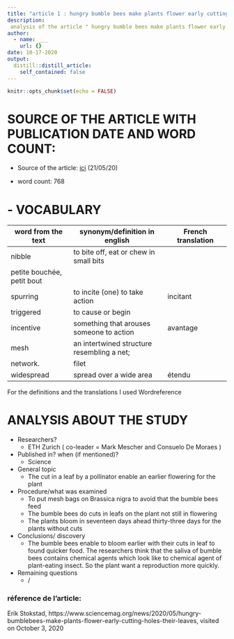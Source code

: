 ```yaml
---
title: "article 1 : hungry bumble bees make plants flower early cutting holes their leaves"
description: 
 analysis of the article " hungry bumble bees make plants flower early cutting holes their leaves.
author:
  - name: ___
    url: {}
date: 10-17-2020
output:
  distill::distill_article:
    self_contained: false
---
```


```r
knitr::opts_chunk$set(echo = FALSE)
```

# SOURCE OF THE ARTICLE WITH PUBLICATION DATE AND WORD COUNT: 

* Source of the article: [ici](https://www.sciencemag.org/news/2020/05/hungry-bumblebees-make-plants-flower-early-cutting-holes-their-leaves) (21/05/20)

* word count: 768

# - VOCABULARY
| **word from the text** | **synonym/definition in english** | **French translation** |
|------------------------|-----------------------------------|------------------------|
| nibble                 | to bite off, eat or chew in small bits           
                                  | petite bouchée, petit bout                       |
| spurring               | to incite (one) to take action                                  | incitant                       |
| triggered              | to cause or begin                                  |                        | déclencher, provoquer
| incentive              | something that arouses someone to action                                  | avantage                       |
| mesh                   | an intertwined structure resembling a net;
network.                                  | filet                       |
| widespread             | spread over a wide area                                  | étendu                       |

For the definitions and the translations I used Wordreference

# ANALYSIS ABOUT THE STUDY

* Researchers?
    + ETH Zurich ( co-leader = Mark Mescher and Consuelo De Moraes )

* Published in? when (if mentioned)? 
    + Science

* General topic
    + The cut in a leaf by a pollinator enable an earlier flowering for the plant
    
* Procedure/what was examined 
    + To put mesh bags on Brassica nigra to avoid that the bumble bees feed
    + The bumble bees do cuts in leafs on the plant not still in flowering
    + The plants bloom in seventeen days ahead thirty-three days for the plants without cuts

* Conclusions/ discovery 
    + The bumble bees enable to bloom earlier with their cuts in leaf to found quicker food. The researchers think that the saliva of bumble bees contains chemical agents which look like to chemical agent of plant-eating insect. So the plant want a reproduction more quickly.

* Remaining questions
    + /
 
### réference de l'article:
Erik Stokstad, https://www.sciencemag.org/news/2020/05/hungry-bumblebees-make-plants-flower-early-cutting-holes-their-leaves, visited on October 3, 2020

 



